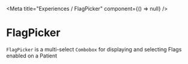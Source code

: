 
<Meta title="Experiences / FlagPicker" component={() => null} />

# FlagPicker

`FlagPicker` is a multi-select `Combobox` for displaying and selecting Flags enabled on a Patient

<Preview>
  <Story name="normal">
    <MockedGraphQLProvider mocks={mocks}>
      <FlagPicker userId={9999} />
    </MockedGraphQLProvider>
  </Story>
</Preview>
